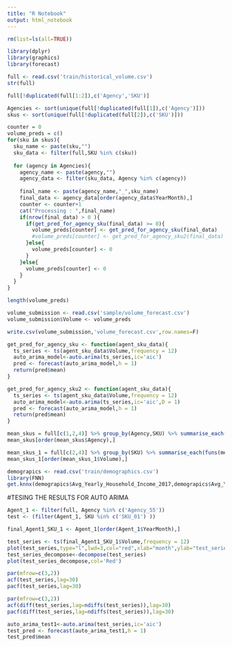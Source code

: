 ```yaml
---
title: "R Notebook"
output: html_notebook
---
```


```r
rm(list=ls(all=TRUE))
```

```r
library(dplyr)
library(graphics)
library(forecast)
```

```r
full <- read.csv('train/historical_volume.csv')
str(full)
```


```r
full[!duplicated(full[1:2]),c('Agency','SKU')]
```

```r
Agencies <- sort(unique(full[!duplicated(full[1]),c('Agency')]))
skus <- sort(unique(full[!duplicated(full[2]),c('SKU')]))
```

```r
counter = 0
volume_preds = c()
for(sku in skus){
  sku_name <- paste(sku,"")
  sku_data <- filter(full,SKU %in% c(sku))
  
  for (agency in Agencies){
    agency_name <- paste(agency,"")
    agency_data <- filter(sku_data, Agency %in% c(agency))
    
    final_name <- paste(agency_name,"_",sku_name)
    final_data <- agency_data[order(agency_data$YearMonth),]
    counter <- counter+1
    cat("Processing : ",final_name)
    if(nrow(final_data) > 0 ){
      if(get_pred_for_agency_sku(final_data) >= 0){
        volume_preds[counter] <- get_pred_for_agency_sku(final_data)
        #volume_preds[counter] <- get_pred_for_agency_sku2(final_data)
      }else{
        volume_preds[counter] <- 0
      }
    }else{
      volume_preds[counter] <- 0
    }
  }
}
```

```r
length(volume_preds)

volume_submission <- read.csv('sample/volume_forecast.csv')
volume_submission$Volume <- volume_preds

write.csv(volume_submission,'volume_forecast.csv',row.names=F)
```

```r
get_pred_for_agency_sku <- function(agent_sku_data){
  ts_series <- ts(agent_sku_data$Volume,frequency = 12)
  auto_arima_model<-auto.arima(ts_series,ic='aic')
  pred <- forecast(auto_arima_model,h = 1)
  return(pred$mean)
}

get_pred_for_agency_sku2 <- function(agent_sku_data){
  ts_series <- ts(agent_sku_data$Volume,frequency = 12)
  auto_arima_model<-auto.arima(ts_series,ic='aic',D = 1)
  pred <- forecast(auto_arima_model,h = 1)
  return(pred$mean)
}
```

```r
mean_skus = full[c(1,2,4)] %>% group_by(Agency,SKU) %>% summarise_each(funs(mean))
mean_skus[order(mean_skus$Agency),]
```

```r
mean_skus_1 = full[c(2,4)] %>% group_by(SKU) %>% summarise_each(funs(mean))
mean_skus_1[order(mean_skus_1$Volume),]
```

```r
demograpics <- read.csv('train/demographics.csv')
library(FNN)
get.knnx(demograpics$Avg_Yearly_Household_Income_2017,demograpics$Avg_Yearly_Household_Income_2017,k=2,algorithm='kd_tree')
```




#TESING THE RESULTS FOR AUTO ARIMA
```r
Agent_1 <- filter(full, Agency %in% c('Agency_55'))
test <- (filter(Agent_1, SKU %in% c('SKU_01') ))

final_Agent1_SKU_1 <- Agent_1[order(Agent_1$YearMonth),]
```

```r
test_series <- ts(final_Agent1_SKU_1$Volume,frequency = 12)
plot(test_series,type="l",lwd=3,col="red",xlab="month",ylab="test_series",main="Time series plot for test_series")
test_series_decompose<-decompose(test_series)
plot(test_series_decompose,col='Red')
```
```r
par(mfrow=c(3,2))
acf(test_series,lag=30)
pacf(test_series,lag=30)
```

```r
par(mfrow=c(3,2))
acf(diff(test_series,lag=ndiffs(test_series)),lag=30)
pacf(diff(test_series,lag=ndiffs(test_series)),lag=30)
```

```r
auto_arima_test1<-auto.arima(test_series,ic='aic')
test_pred <- forecast(auto_arima_test1,h = 1)
test_pred$mean
```

```r

```

